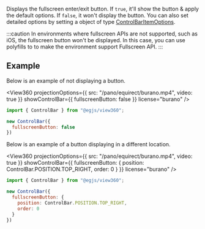 
<OptionDescriptor type="boolean | ControlBarItemOptions" defaultVal="true" added="4.0.0" />

Displays the fullscreen enter/exit button.
If `true`, it'll show the button & apply the default options.
If `false`, it won't display the button.
You can also set detailed options by setting a object of type [ControlBarItemOptions](/docs/api/Plugin/Interface/ControlBarItemOptions).

:::caution
In environments where fullscreen APIs are not supported, such as iOS, the fullscreen button won't be displayed.
In this case, you can use polyfills to to make the environment support Fullscreen API.
:::

## Example
Below is an example of not displaying a button.

<View360
  projectionOptions={{
    src: "/pano/equirect/burano.mp4",
    video: true
  }}
  showControlBar={{ fullscreenButton: false }}
  license="burano" />

```js
import { ControlBar } from "@egjs/view360";

new ControlBar({
  fullscreenButton: false
})
```

Below is an example of a button displaying in a different location.

<View360
  projectionOptions={{
    src: "/pano/equirect/burano.mp4",
    video: true
  }}
  showControlBar={{ fullscreenButton: {
    position: ControlBar.POSITION.TOP_RIGHT,
    order: 0
  } }}
  license="burano" />

```js
import { ControlBar } from "@egjs/view360";

new ControlBar({
  fullscreenButton: {
    position: ControlBar.POSITION.TOP_RIGHT,
    order: 0
  }
})
```
